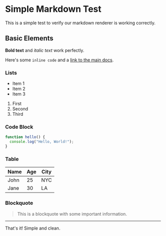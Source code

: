 # Simple Markdown Test

This is a simple test to verify our markdown renderer is working correctly.

## Basic Elements

**Bold text** and *italic text* work perfectly.

Here's some `inline code` and a [link to the main docs](/docs).

### Lists

- Item 1
- Item 2
- Item 3

1. First
2. Second
3. Third

### Code Block

```javascript
function hello() {
  console.log("Hello, World!");
}
```

### Table

| Name | Age | City |
|------|-----|------|
| John | 25  | NYC  |
| Jane | 30  | LA   |

### Blockquote

> This is a blockquote with some important information.

---

That's it! Simple and clean.
